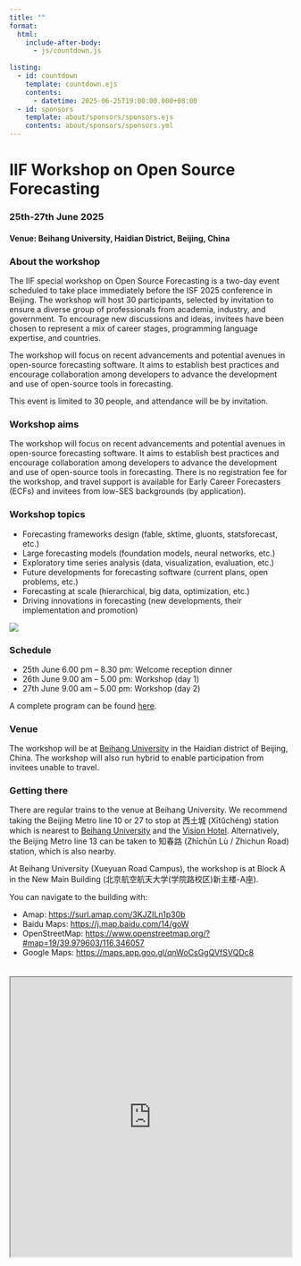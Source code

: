 ```yaml
---
title: ""
format:
  html:
    include-after-body:
      - js/countdown.js
      
listing:
  - id: countdown
    template: countdown.ejs
    contents: 
      - datetime: 2025-06-25T19:00:00.000+08:00
  - id: sponsors
    template: about/sponsors/sponsors.ejs
    contents: about/sponsors/sponsors.yml
---
```


::::::::: grid
::: {#banner .g-col-12}
# IIF Workshop on Open Source Forecasting

### 25th-27th June 2025 {style="max-width: fit-content; max-width: -moz-fit-content;"}

#### Venue: Beihang University, Haidian District, Beijing, China
:::


::: {#countdown .g-col-12}
:::

::: {.g-col-6 .text_block}
### About the workshop

The IIF special workshop on Open Source Forecasting is a two-day event scheduled to take place immediately before the ISF 2025 conference in Beijing. The workshop will host 30 participants, selected by invitation to ensure a diverse group of professionals from academia, industry, and government. To encourage new discussions and ideas, invitees have been chosen to represent a mix of career stages, programming language expertise, and countries.

The workshop will focus on recent advancements and potential avenues in open-source forecasting software. It aims to establish best practices and encourage collaboration among developers to advance the development and use of open-source tools in forecasting.

This event is limited to 30 people, and attendance will be by invitation.

### Workshop aims

The workshop will focus on recent advancements and potential avenues in open-source forecasting software. It aims to establish best practices and encourage collaboration among developers to advance the development and use of open-source tools in forecasting. There is no registration fee for the workshop, and travel support is available for Early Career Forecasters (ECFs) and invitees from low-SES backgrounds (by application).

### Workshop topics

-   Forecasting frameworks design (fable, sktime, gluonts, statsforecast, etc.)
-   Large forecasting models (foundation models, neural networks, etc.)
-   Exploratory time series analysis (data, visualization, evaluation, etc.)
-   Future developments for forecasting software (current plans, open problems, etc.)
-   Forecasting at scale (hierarchical, big data, optimization, etc.)
-   Driving innovations in forecasting (new developments, their implementation and promotion)

:::

::: {.g-col-6 .img_margin}
![](/img/hanson-lu-_8EFj6ISA08-unsplash.jpg){.img_block}
:::

::: {.g-col-6 .text_block}

### Schedule

* 25th June 6.00 pm – 8.30 pm: Welcome reception dinner
* 26th June 9.00 am – 5.00 pm: Workshop (day 1)
* 27th June 9.00 am – 5.00 pm: Workshop (day 2)

A complete program can be found [here](program/schedule/index.qmd).

### Venue

The workshop will be at [Beihang University](https://ev.buaa.edu.cn/) in the Haidian district of Beijing, China. The workshop will also run hybrid to enable participation from invitees unable to travel.

### Getting there

There are regular trains to the venue at Beihang University. We recommend taking the Beijing Metro line 10 or 27 to stop at 西土城 (Xītǔchéng) station which is nearest to [Beihang University](https://www.openstreetmap.org/relation/18849853) and the [Vision Hotel](https://www.openstreetmap.org/way/248791419). Alternatively, the Beijing Metro line 13 can be taken to 知春路 (Zhīchūn Lù / Zhichun Road) station, which is also nearby.

At Beihang University (Xueyuan Road Campus), the workshop is at Block A in the New Main Building (北京航空航天大学(学院路校区)新主楼-A座).

You can navigate to the building with:

* Amap: <https://surl.amap.com/3KJZILn1p30b>
* Baidu Maps: <https://j.map.baidu.com/14/goW>
* OpenStreetMap: <https://www.openstreetmap.org/?#map=19/39.979603/116.346057>
* Google Maps: <https://maps.app.goo.gl/qnWoCsGgQVfSVQDc8>
:::

::: {.g-col-6 .img_margin}
<iframe src="https://www.openstreetmap.org/export/embed.html?bbox=116.33287668228151%2C39.97185812402583%2C116.36012792587282%2C39.98731402095293&amp;layer=mapnik&amp;marker=39.979586509483%2C116.34650230407715" class = "img_block" style="width:100%;height:500px;margin-top:20px"></iframe>
:::

::: {#sponsors .g-col-12}
:::
:::::::::
